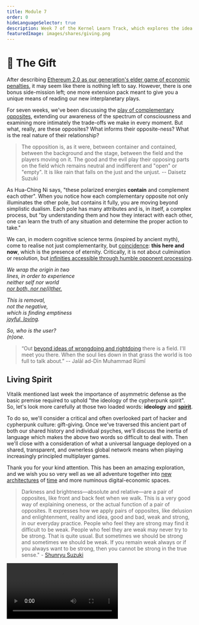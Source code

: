 ```yaml
---
title: Module 7
order: 0
hideLanguageSelector: true
description: Week 7 of the Kernel Learn Track, which explores the idea of gift-giving and its relationship to interplanetary-scale principled games played in languages which approach the perfect.
featuredImage: images/shares/giving.png
---
```


# 🎁 The Gift

After describing [Ethereum 2.0 as our generation's elder game of economic penalties](/learn/module-6/serenity/#how-does-this-fit-into-kernel), 
it may seem like there is nothing left to say. However, there is one bonus side-mission left; 
one more extension pack meant to give you a unique means of reading our new interplanetary plays.

For seven weeks, we've been discussing the [play of complementary opposites](/learn/module-0/play-of-pattern), 
extending our awareness of the spectrum of consciousness and examining more intimately the 
trade-offs we make in every moment. But what, really, are these opposites? What informs their 
opposite-ness? What is the real nature of their relationship?

> The opposition is, as it were, between container and contained, between the background and the stage, between the field and the players moving on it. The good and the evil play their opposing parts on the field which remains neutral and indifferent and "open" or "empty". It is like rain that falls on the just and the unjust. -- Daisetz Suzuki

As Hua-Ching Ni says, "these polarized energies **contain** and complement each other". When you notice how each complementary opposite not only illuminates the other pole, but contains it fully, you are moving beyond simplistic dualism. Each pole has many attributes and is, in itself, a complex process, but "by understanding them and how they interact with each other, one can learn the truth of any situation and determine the proper action to take."

We can, in modern cognitive science terms (inspired by ancient myth), come to realise not just complementarity, but [coincidence](https://youtu.be/IZ-tHaHfB8A?t=5280): **this here and now**, which is the presence of eternity. Critically, it is not about culmination or resolution, but [infinities accessible through humble opponent processing](https://youtu.be/IZ-tHaHfB8A?t=5649).

<InfoBlock>

<Box>

_We wrap the origin in two_  
_lines, in order to experience_  
_neither self nor world_  
[_nor both, nor ne(i)ther._](/learn/module-metta/relating-kernel/#the-logic-lyrical)  
   
_This is removal,_  
_not the negative,_  
_which is finding emptiness_  
_[joyful, loving](https://jackkornfield.com/heart-wisdom-ep-68-path-of-joy/)._  
   
_So, who is the user?_  
_(n)one._  

</Box>

</InfoBlock>

> “Out [beyond ideas of wrongdoing and rightdoing](https://www.youtube.com/watch?v=-66_0MuykH4&t=2542s) there is a field. I'll meet you there. When the soul lies down in that grass the world is too full to talk about.” -- Jalāl ad-Dīn Muhammad Rūmī

## Living Spirit

Vitalik mentioned last week the importance of asymmetric defense as the basic premise required to uphold "the ideology of the cypherpunk spirit". So, let's look more carefully at those two loaded words: **ideology** and [**spirit**](https://www.youtube.com/watch?v=fInPXzx48jE).

To do so, we'll consider a critical and often overlooked part of hacker and cypherpunk culture: gift-giving. Once we've traversed this ancient part of both our shared history and individual psyches, we'll discuss the inertia of language which makes the above two words so difficult to deal with. Then we'll close with a consideration of what a universal language deployed on a shared, transparent, and ownerless global network means when playing increasingly principled multiplayer games.

Thank you for your kind attention. This has been an amazing exploration, and we wish you so 
very well as we all adventure together into [new architectures](/learn/module-4/the-garden/#shared-realities) 
of [time](/learn/module-3/time/) and more numinous digital-economic spaces. 

> Darkness and brightness—absolute and relative—are a pair of opposites, like front and back feet when we walk. This is a very good way of explaining oneness, or the actual function of a pair of opposites. It expresses how we apply pairs of opposites, like delusion and enlightenment, reality and idea, good and bad, weak and strong, in our everyday practice. People who feel they are strong may find it difficult to be weak. People who feel they are weak may never try to be strong. That is quite usual. But sometimes we should be strong and sometimes we should be weak. If you remain weak always or if you always want to be strong, then you cannot be strong in the true sense." - [Shunryu Suzuki](https://terebess.hu/zen/mesterek/Branching-Streams.pdf)

<Video src="https://www.youtube-nocookie.com/embed/RDGK5b2Vpyw" />

## Remembrance

As he has played such a vital role in many of the currents which flow beneath this syllabus, 
we would like to dedicate this module to [the intergalactic memory of David Graeber](/conversation/hospitality/). Consider taking some time to read one of his first and most moving works, <Link to="https://abahlali.org/files/Graeber.pdf">Fragments of An Anarchist Anthropology</Link>. In speaking about the imagination as a political principle, he wrote:

> One obvious role for a radical intellectual is to do precisely that: to look at those who are creating viable alternatives, try to figure out what might be the larger implications of what they are (already) doing, and then offer those ideas back, not as prescriptions, but as contributions, possibilities — as gifts [...] Such a project would have to have two aspects: one ethnographic, one utopian, suspended in a [constant dialogue](/learn/module-0/conversation/#old-gifts-anew).

> Economies without markets were not based on calculation, but on a refusal to calculate; they were rooted in an ethical system which consciously rejected most of what we would consider the basic principles of economics. It was not that they had not yet learned to seek profit through the most efficient means. They would have found the very premise that the point of an economic transaction — at least, one with someone who was not your enemy — was to seek the <Link to="https://www.brainpickings.org/2014/07/07/buddhist-economics-schumacher/">greatest profit deeply offensive</Link>. 

## Week 7 Firesides

<Column sx={{ gap:"10%"}}>

<Box>

**Voices of KB7 - November 3rd, 2022**

<Video src="https://www.youtube-nocookie.com/embed/Pt3JPvV8fY0" />

</Box>

<Box>

**Voices of KB5 - March 31st, 2022**

<Video src="https://www.youtube-nocookie.com/embed/OJ0FqnQ8VZw?start=172" />

</Box>

<Box>

**Lani Trock & Toby Shorin - November 18, 2021**

<Video src="https://www.youtube-nocookie.com/embed/Bhda03-YOjk?start=268" />

</Box>

<Box>

**Britt Harris - July 8, 2020**

<Video src="https://www.youtube-nocookie.com/embed/wVDD2RWlr-8" />

</Box>

<Box>

**Vitalik Buterin - Aug 27, 2020**

<Video src="https://www.youtube-nocookie.com/embed/6u1xZqOe5pE?start=276" />

</Box>

<Box>

**Andy Tudhope - March 4, 2021**

<Video src="https://www.youtube-nocookie.com/embed/XHCv7e4NRAM?start=220" />

</Box>

</Column>